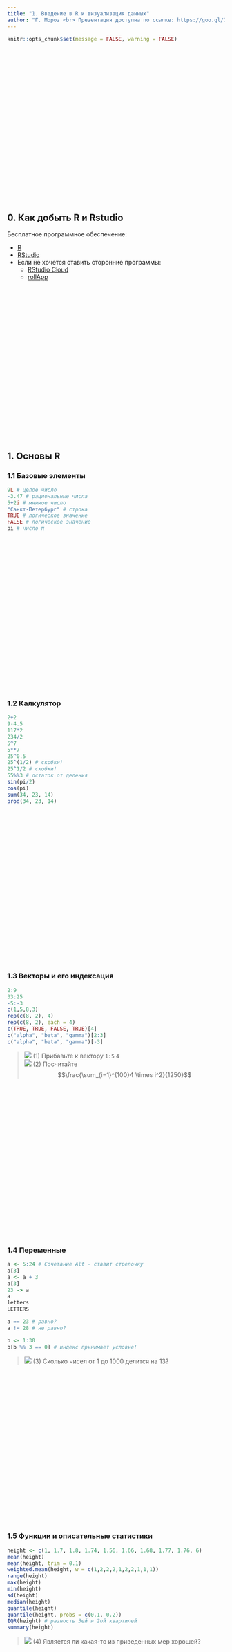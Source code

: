 ```yaml
---
title: "1. Введение в R и визуализация данных"
author: "Г. Мороз <br> Презентация доступна по ссылке: https://goo.gl/78y9br"
---
```


```r
knitr::opts_chunk$set(message = FALSE, warning = FALSE)
```

<style>
.parallax {
    /* The image used */
    background-image: url("1_logo.jpg");

    /* Set a specific height */
    min-height: 350px; 

    /* Create the parallax scrolling effect */
    background-attachment: fixed;
    background-position: center;
    background-repeat: no-repeat;
    background-size: auto;
}
</style>

<div class="parallax"></div>

## 0. Как добыть R и Rstudio

Бесплатное программное обеспечение:

* [R](https://cran.r-project.org/)
* [RStudio](https://www.rstudio.com/products/rstudio/download/#download)
* Если не хочется ставить сторонние программы:
    * [RStudio Cloud](https://rstudio.cloud/)
    * [rollApp](https://www.rollapp.com/app/rstudio)

<div class="parallax"></div>

## 1. Основы R
### 1.1 Базовые элементы
```r
9L # целое число
-3.47 # рациональные числа
5+2i # мнимое число
"Санкт-Петербург" # строка
TRUE # логическое значение
FALSE # логическое значение
pi # число π
```

<div class="parallax"></div>

### 1.2 Калкулятор
```r
2+2
9-4.5
117*2
234/2
5^7
5**7
25^0.5
25^(1/2) # скобки!
25^1/2 # скобки!
55%%3 # остаток от деления
sin(pi/2)
cos(pi)
sum(34, 23, 14)
prod(34, 23, 14)
```

<div class="parallax"></div>

### 1.3 Векторы и его индексация
```r
2:9
33:25
-5:-3
c(1,5,8,3)
rep(c(8, 2), 4)
rep(c(8, 2), each = 4)
c(TRUE, TRUE, FALSE, TRUE)[4]
c("alpha", "beta", "gamma")[2:3]
c("alpha", "beta", "gamma")[-3]
```

> ![](think.png) (1) Прибавьте к вектору `1:5` `4` <br>
> ![](think2.png) (2) Посчитайте $$\frac{\sum_{i=1}^{100}4 \times i^2}{1250}$$

<div class="parallax"></div>

### 1.4 Переменные
```r
a <- 5:24 # Сочетание Alt - ставит стрелочку
a[3]
a <- a + 3
a[3]
23 -> a
a
letters
LETTERS

a == 23 # равно?
a != 28 # не равно?

b <- 1:30
b[b %% 3 == 0] # индекс принимает условие!
```

> ![](think.png) (3) Сколько чисел от 1 до 1000 делится на 13?


<div class="parallax"></div>

### 1.5 Функции и описательные статистики
```r
height <- c(1, 1.7, 1.8, 1.74, 1.56, 1.66, 1.68, 1.77, 1.76, 6)
mean(height)
mean(height, trim = 0.1)
weighted.mean(height, w = c(1,2,2,2,1,2,2,1,1,1))
range(height)
max(height)
min(height)
sd(height)
median(height)
quantile(height)
quantile(height, probs = c(0.1, 0.2))
IQR(height) # разность 3ей и 2ой квартилей
summary(height)
```
> ![](think2.png) (4) Является ли какая-то из приведенных мер хорошей?

<div class="parallax"></div>

### 1.6 Датафрейм и его индексация
```r
df <- data.frame(name = c("a", "b", "c", "d", "f"),
           height = c(1.76, 1.56, 1.45, 1.94, 1.81),
           brown_hair = c(FALSE, TRUE, FALSE, TRUE, TRUE))
df
head(df)
tail(df)
summary(df)
df[1,]
df[,2]
```


<div class="parallax"></div>

### 1.7 Считывание файлов в R
```r
df <- read.table("путь к файлу")
df <- read.table("интернет ссылка")
df <- read.table(...) # разделитель: запятая
df <- read.table(..., sep = "\t") # разделитель: табуляция
df <- read.table(..., sep = ";") # разделитель: точка с запятой
```

<div class="parallax"></div>

### 1.8 Работа с пакетами
```r
installed.packages("ggplot2") #  установить пакет
library("ggplot2") #  включить пакет
```


<div class="parallax"></div>

## 2. Визуализация в R: `ggplot2`
### 2.1.1 Почему визуализация? Anscombe's quartet
В работе Anscombe, F. J. (1973). "Graphs in Statistical Analysis" представлены [следующие данные](https://goo.gl/KuuzYy):

```r
library(tidyverse)
quartet <- read.csv("https://goo.gl/KuuzYy")
quartet
```

```r
quartet %>% 
  group_by(dataset) %>% 
  summarise(mean_X = mean(x),
            mean_Y = mean(y),
            sd_X = sd(x),
            sd_Y = sd(y),
            cor = cor(x, y),
            n_obs = n()) %>% 
  select(-dataset) %>% 
  round(., 2)
```

```r
ggplot(data = quartet, aes(x, y))+
  geom_point()+
  geom_smooth(method = "lm", se = F)+
  facet_wrap(~dataset)+
  theme_bw()
```

### 2.1.2 Почему визуализация? Datasaurus
В раблоте [Matejka and Fitzmaurice (2017) "Same Stats, Different Graphs"](https://www.autodeskresearch.com/sites/default/files/SameStats-DifferentGraphs.pdf) представлены [следующие данные](https://goo.gl/gtaunr):

```r
datasaurus <- read_tsv("https://goo.gl/gtaunr")
datasaurus
datasaurus %>% 
  group_by(dataset) %>% 
  summarise(mean_X = mean(x),
            mean_Y = mean(y),
            sd_X = sd(x),
            sd_Y = sd(y),
            cor = cor(x, y),
            n_obs = n()) %>% 
  select(-dataset) %>% 
  round(., 1)
datasaurus %>% 
  ggplot(aes(x, y))+
  geom_point()+
  facet_wrap(~dataset)+
  theme_bw()
```

<div class="parallax"></div>

### 2.2 Data
Дальше все примеры будут приводится на основании результатов работы [Chi-kuk 2007](http://goo.gl/MKfSc6). В эксперименте проверялась связь акустических мер и результатов перцептивного восприятия сексуальной ориентации. Носителей кантонского диалекта китайского языка попросили послушать записи носителей кантонского диалекта и оценить ориентацию тех, кого они слушали. В датасете 14 носителей и следующие параметры:

* длительность [s] (_s.duration.ms_)
* длительность гласного (_vowel.duration.ms_)
* среднее значение частоты основного тона (_average.f0.Hz_)
* разброс значений частоты основного тона (_f0.range.Hz_)
* доля оценок как гомосексуала (_perceived.as.homo_)
* доля оценок как гетеросексуала (_perceived.as.hetero_)
* ориентация носителей (_orientation_)
* возраст носителей (_age_)

Скачиваем данные:
```r
homo <- read.csv("http://goo.gl/Zjr9aF")
homo
```

<div class="parallax"></div>

### 2.3.1 Scaterplot

```r
ggplot(data = homo, aes(s.duration.ms, vowel.duration.ms)) +
  geom_point()
```

### 2.3.2 Scaterplot: цвет

```r
ggplot(data = homo, aes(s.duration.ms, vowel.duration.ms,
                        color = orientation)) +
  geom_point()
```

### 2.3.3 Scaterplot: форма

```r
ggplot(data = homo, aes(s.duration.ms, vowel.duration.ms,
                        shape = orientation)) +
  geom_point(color = "darkgreen")
```

### 2.3.4 Scaterplot: размер
```r
ggplot(data = homo, aes(s.duration.ms, vowel.duration.ms,
                        size = age)) +
  geom_point()
```

### 2.3.5 Scaterplot: текст

```r
levels(homo$orientation) <- c("⚣", "⚤")
ggplot(data = homo, aes(s.duration.ms, vowel.duration.ms,
                        label = orientation, fill = orientation)) +
  geom_label()
ggplot(data = homo, aes(s.duration.ms, vowel.duration.ms,
                        label = orientation, fill = orientation)) +
  geom_text()
#  Но для дальнейшей лекции имеет смысл вернуть обратно.
levels(homo$orientation) <- c("homo", "hetero")
```

### 2.3.6 Scaterplot: заголовки
```r
ggplot(data = homo, aes(s.duration.ms, vowel.duration.ms)) +
  geom_point()+
  labs(title = "length of [s] vs. length of vowels",
       subtitle = "based on 14 speakers of Cantonese",
       caption = "data from [Chi kuk 2007]")
```

### 2.3.7 Scaterplot: оси
```r
ggplot(data = homo, aes(s.duration.ms, vowel.duration.ms)) +
  geom_point()+
  xlab("duration of [s] in ms")+
  ylab("vowel duration in ms")
```

### 2.3.8 Scaterplot: rug
```r
ggplot(data = homo, aes(s.duration.ms, vowel.duration.ms, color = orientation)) +
  geom_point() +
  geom_rug()
```

### 2.3.9 Scaterplot: линии

```r
ggplot(data = homo, aes(s.duration.ms, vowel.duration.ms)) +
  geom_point() +
  geom_hline(yintercept = mean(homo$vowel.duration.ms))+
  geom_vline(xintercept = 60)
```

```r
ggplot(data = homo, aes(s.duration.ms, vowel.duration.ms)) +
  geom_point() +
  geom_hline(yintercept = 120, linetype = 2)+
  geom_vline(xintercept = 60, size = 5)
```

```r
ggplot(data = homo, aes(s.duration.ms, vowel.duration.ms)) +
  geom_point() +
  geom_hline(yintercept = 120, linetype = 4)+
  geom_vline(xintercept = 60, color = "blue")
```

### 2.3.10 Scaterplot: дополнительная аннотация
The function `annotate` adds geoms to a plot.
```r
ggplot(data = homo, aes(s.duration.ms, vowel.duration.ms)) +
  geom_point()+
  annotate(geom = "rect", xmin = 77, xmax = 79,
             ymin = 117, ymax = 122, fill = "red", alpha = 0.2) + 
  annotate(geom = "text", x = 78, y = 125,
             label = "Who is that?\n Outlier?")
```

<div class="parallax"></div>

### 2.4.1 Barplots

Существует две возможности:

* не аггрегированные данные
```r
head(homo[, c(1, 9)])
```

* аггрегированные данные
```r
head(homo[, c(1, 10)])
```

#### 2.4.1.1 Barplots:  неаггрегированые данные

```r
ggplot(data = homo, aes(orientation)) +
  geom_bar()
```

#### 2.4.1.2 Barplots:  аггрегированые данные

```r
ggplot(data = homo, aes(speaker, age)) +
  geom_col()
```

### 2.4.2 Barplots: цвет

```r
ggplot(data = homo, aes(speaker, age, fill = orientation)) +
  geom_bar(stat = "identity")
```
<div class="parallax"></div>

### 2.5.1 Ящики с усами (boxplot)
```r
ggplot(data = homo, aes(orientation, s.duration.ms)) +
  geom_boxplot()
```

### 2.5.2 Ящики с усами: точки
```r
ggplot(data = homo, aes(orientation, s.duration.ms)) +
  geom_boxplot()+
  geom_point()
```

### 2.5.3 Ящики с усами: jitter
```r
ggplot(data = homo, aes(orientation, s.duration.ms)) +
  geom_boxplot() +
  geom_jitter(width = 0.5)
```

### 2.5.4 Violinplot
```r
ggplot(data = homo, aes(orientation, s.duration.ms)) +
  geom_violin() +
  geom_jitter()
```

<div class="parallax"></div>

### 2.6.1 Гистограмма

```r
ggplot(data = homo, aes(s.duration.ms)) +
  geom_histogram()
```

Сколько нужно ячеек?

* [Sturgers 1926] _nclass.Sturges(adyghe$F1)_
* [Scott 1979] _nclass.scott(adyghe$F1)_
* [Freedman, Diaconis 1981] _nclass.FD(adyghe$F1)_

```r
ggplot(data = homo, aes(s.duration.ms)) +
  geom_histogram(bins = nclass.FD(homo$s.duration.ms))
```

### 2.6.2 Гистограмма: цвет

```r
ggplot(data = homo, aes(s.duration.ms)) +
  geom_histogram(fill = "lightblue")
```

<div class="parallax"></div>

### 2.7.1 График плотности

```r
ggplot(data = homo, aes(s.duration.ms)) +
  geom_density()
```

### 2.7.2 График плотности: цвет

```r
ggplot(data = homo, aes(s.duration.ms)) +
  geom_density(fill = "lightblue")
```

### 2.7.3 График плотности: несколько графиков

```r
ggplot(data = homo, aes(s.duration.ms, fill = orientation)) +
  geom_density()
```

```r
ggplot(data = homo, aes(s.duration.ms, fill = orientation)) +
  geom_density(alpha = 0.2)
```

### 2.7.4 Joy plot
```r
library(ggjoy)
ggplot(data = homo, aes(s.duration.ms, orientation)) +
  geom_joy()
```

```r
ggplot(data = homo, aes(s.duration.ms, orientation, fill = orientation)) +
  geom_joy()
```

<div class="parallax"></div>

### 2.8.1 Facets: `facet_wrap()`
```r
ggplot(data = homo, aes(speaker, s.duration.ms))+
  geom_point() + 
  facet_wrap(~orientation)
```

```r
ggplot(data = homo, aes(speaker, s.duration.ms))+
  geom_point() + 
  facet_wrap(~orientation, scales = "free")
```

```r
ggplot(data = homo, aes(speaker, s.duration.ms))+
  geom_point() + 
  facet_wrap(~orientation, scales = "free_x")
```

### 2.8.2 Facets: `facet_grid()`
```r
homo$older_then_28 <- ifelse(homo$age > 28, "older", "younger")
ggplot(data = homo, aes(speaker, s.duration.ms))+
  geom_point() + 
  facet_wrap(older_then_28~orientation, scales = "free_x")
```

```r
ggplot(data = homo, aes(speaker, s.duration.ms))+
  geom_point() + 
  facet_grid(older_then_28~orientation, scales = "free_x")
```

```r
ggplot(data = homo, aes(speaker, s.duration.ms))+
  geom_point() + 
  facet_grid(older_then_28~orientation, scales = "free_x", margins = TRUE)
```

```r
ggplot(data = homo, aes(speaker, s.duration.ms))+
  # Можно добавить geom без групирующей переменной!
  geom_point(data = homo[,-9], aes(speaker, s.duration.ms), color = "grey") + 
  geom_point() + 
  facet_wrap(~orientation)+
  theme_bw()
```

<div class="parallax"></div>